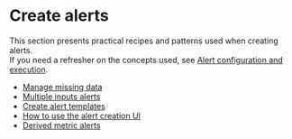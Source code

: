 # Create alerts

This section presents practical recipes and patterns used when creating alerts.  
If you need a refresher on the concepts used, see [Alert configuration and execution](../../get-started-with-thirdeye/alert-configuration.md).

* [Manage missing data](alert/manage-missing-data.md)
* [Multiple inputs alerts](alert/multiple-inputs-alerts.md)
* [Create alert templates](alert/use-templates.md)
* [How to use the alert creation UI](alert/how-to-use-alert-creation-ui.md)
* [Derived metric alerts](alert/derived-metric-alert.md)